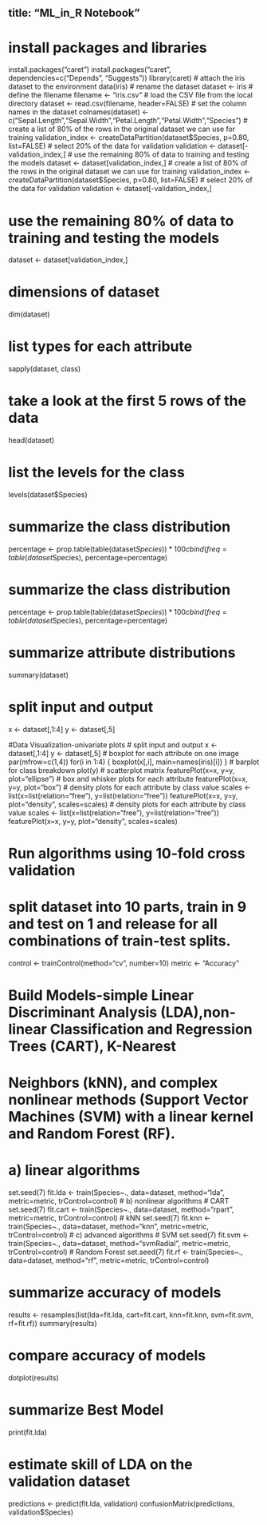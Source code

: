 ## title: "ML_in_R Notebook"
# install packages and libraries
install.packages("caret")
install.packages("caret", dependencies=c("Depends", "Suggests"))
library(caret)
# attach the iris dataset to the environment
data(iris)
# rename the dataset
dataset <- iris
# define the filename
filename <- "iris.csv"
# load the CSV file from the local directory
dataset <- read.csv(filename, header=FALSE)
# set the column names in the dataset
colnames(dataset) <- c("Sepal.Length","Sepal.Width","Petal.Length","Petal.Width","Species")
# create a list of 80% of the rows in the original dataset we can use for training
validation_index <- createDataPartition(dataset$Species, p=0.80, list=FALSE)
# select 20% of the data for validation
validation <- dataset[-validation_index,]
# use the remaining 80% of data to training and testing the models
dataset <- dataset[validation_index,]
# create a list of 80% of the rows in the original dataset we can use for training
validation_index <- createDataPartition(dataset$Species, p=0.80, list=FALSE)
# select 20% of the data for validation
validation <- dataset[-validation_index,]

# use the remaining 80% of data to training and testing the models
dataset <- dataset[validation_index,]
	
# dimensions of dataset
dim(dataset)

# list types for each attribute
sapply(dataset, class)

# take a look at the first 5 rows of the data
head(dataset)

# list the levels for the class
levels(dataset$Species)

# summarize the class distribution
percentage <- prop.table(table(dataset$Species)) * 100
cbind(freq=table(dataset$Species), percentage=percentage)

# summarize the class distribution
percentage <- prop.table(table(dataset$Species)) * 100
cbind(freq=table(dataset$Species), percentage=percentage)

# summarize attribute distributions
summary(dataset)

# split input and output
x <- dataset[,1:4]
y <- dataset[,5]

#Data Visualization-univariate plots
# split input and output
x <- dataset[,1:4]
y <- dataset[,5]
# boxplot for each attribute on one image
par(mfrow=c(1,4))
  for(i in 1:4) {
  boxplot(x[,i], main=names(iris)[i])
}
# barplot for class breakdown
plot(y)
# scatterplot matrix
featurePlot(x=x, y=y, plot="ellipse")
# box and whisker plots for each attribute
featurePlot(x=x, y=y, plot="box")
# density plots for each attribute by class value
scales <- list(x=list(relation="free"), y=list(relation="free"))
featurePlot(x=x, y=y, plot="density", scales=scales)
# density plots for each attribute by class value
scales <- list(x=list(relation="free"), y=list(relation="free"))
featurePlot(x=x, y=y, plot="density", scales=scales)

# Run algorithms using 10-fold cross validation
# split dataset into 10 parts, train in 9 and test on 1 and release for all combinations of train-test splits.
control <- trainControl(method="cv", number=10)
metric <- "Accuracy"

# Build Models-simple Linear Discriminant Analysis (LDA),non-linear Classification and Regression Trees (CART), K-Nearest 
# Neighbors (kNN), and complex nonlinear methods (Support Vector Machines (SVM) with a linear kernel and Random Forest (RF).
# a) linear algorithms
set.seed(7)
fit.lda <- train(Species~., data=dataset, method="lda", metric=metric, trControl=control)
# b) nonlinear algorithms
# CART
set.seed(7)
fit.cart <- train(Species~., data=dataset, method="rpart", metric=metric, trControl=control)
# kNN
set.seed(7)
fit.knn <- train(Species~., data=dataset, method="knn", metric=metric, trControl=control)
# c) advanced algorithms
# SVM
set.seed(7)
fit.svm <- train(Species~., data=dataset, method="svmRadial", metric=metric, trControl=control)
# Random Forest
set.seed(7)
fit.rf <- train(Species~., data=dataset, method="rf", metric=metric, trControl=control)

# summarize accuracy of models
results <- resamples(list(lda=fit.lda, cart=fit.cart, knn=fit.knn, svm=fit.svm, rf=fit.rf))
summary(results)

# compare accuracy of models
dotplot(results)

# summarize Best Model
print(fit.lda)

# estimate skill of LDA on the validation dataset
predictions <- predict(fit.lda, validation)
confusionMatrix(predictions, validation$Species)












